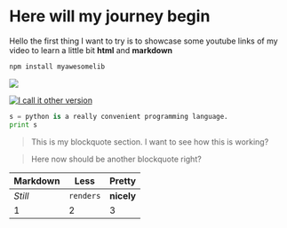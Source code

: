 
# Here will my journey begin

Hello the first thing I want to try is to showcase some youtube links of my video to learn a little bit **html** and **markdown**

```bash
npm install myawesomelib
```
<Image src="https://www.google.com/search?q=instagram+moorboor&tbm=isch&ved=2ahUKEwi1s7ay0cr1AhWH0-AKHd-nBeEQ2-cCegQIABAA&oq=instagram+moorboor&gs_lcp=CgNpbWcQAzoFCAAQgAQ6CAgAEIAEELEDOgQIABBDOggIABCxAxCDAToHCAAQsQMQQzoLCAAQgAQQsQMQgwE6BAgAEB46BggAEAgQHlAAWJYSYIQTaABwAHgAgAFmiAG1C5IBBDE3LjGYAQCgAQGqAQtnd3Mtd2l6LWltZ8ABAQ&sclient=img&ei=qrzuYbW2Eoengwffz5aIDg&bih=764&biw=1440#imgrc=cNZmTtnOOrj07M" caption="A pretty caption!" />

<YouTube id="nEWUc89PD2Y" />

[![I call it other version](http://img.youtube.com/vi/nEWUc89PD2Y/0.jpg)](http://www.youtube.com/watch?v=nEWUc89PD2Y)


```python
s = python is a really convenient programming language.
print s
```

> This is my blockquote section. I want to see
> how this is working?

> Here now should be another blockquote right?


Markdown | Less | Pretty
--- | --- | ---
*Still* | `renders` | **nicely**
1 | 2 | 3

